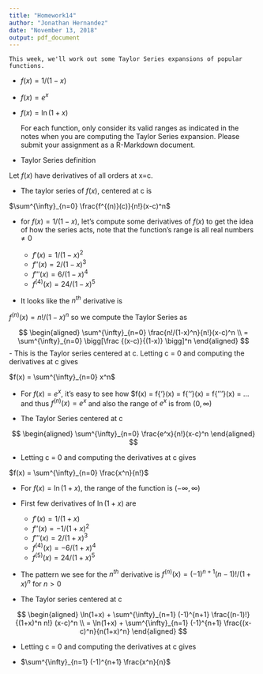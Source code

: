 ```yaml
---
title: "Homework14"
author: "Jonathan Hernandez"
date: "November 13, 2018"
output: pdf_document
---
```


    This week, we'll work out some Taylor Series expansions of popular functions.
    
- $f(x) = 1/(1-x)$
- $f(x) = e^x$
- $f(x) = \ln(1+x)$

    For each function, only consider its valid ranges as indicated in the notes when
    you are computing the Taylor Series expansion. Please submit your assignment as a
    R-Markdown document.
    
- Taylor Series definition

Let $f(x)$ have derivatives of all orders at x=c.

- The taylor series of $f(x)$, centered at c is

$\sum^{\infty}_{n=0} \frac{f^{(n)}(c)}{n!}(x-c)^n$

- for $f(x) = 1/(1-x)$, let's compute some derivatives of $f(x)$ to get the idea of
how the series acts, note that the function's range is all real numbers $\neq 0$

    - $f{'}(x) = 1/(1-x)^2$
    - $f{''}(x) = 2/(1-x)^3$
    - $f{'''}(x) = 6/(1-x)^4$
    - $f^{(4)}(x) = 24/(1-x)^5$

- It looks like the $n^{th}$ derivative is 

$f^{(n)}(x) = n!/(1-x)^n$ so we compute the Taylor Series as

$$
\begin{aligned}
\sum^{\infty}_{n=0} \frac{n!/(1-x)^n}{n!}(x-c)^n \\
= \sum^{\infty}_{n=0} \bigg[\frac {(x-c)}{(1-x)} \bigg]^n
\end{aligned}
$$
- This is the Taylor series centered at c. Letting c = 0 and computing the derivatives at c gives

$f(x) = \sum^{\infty}_{n=0} x^n$

- For $f(x) = e^x$, it's easy to see how $f(x) = f{'}(x) = f{''}(x) = f{'''}(x) = ... 
and thus $f^{(n)}(x) = e^x$ and also the range of $e^x$ is from $(0,\infty)$

- The Taylor Series centered at c

$$
\begin{aligned}
\sum^{\infty}_{n=0} \frac{e^x}{n!}(x-c)^n 
\end{aligned}
$$

- Letting c = 0 and computing the derivatives at c gives 

$f(x) = \sum^{\infty}_{n=0} \frac{x^n}{n!}$

- For $f(x) = \ln(1+x)$, the range of the function is $(-\infty,\infty)$

- First few derivatives of $\ln(1+x)$ are

    - $f{'}(x) = 1/(1+x)$
    - $f{''}(x) = -1/(1+x)^2$
    - $f{'''}(x) = 2/(1+x)^3$
    - $f^{(4)}(x) = -6/(1+x)^4$
    - $f^{(5)}(x) = 24/(1+x)^5$

- The pattern we see for the $n^{th}$ derivative is $f^{(n)}(x) = (-1)^{n+1} (n-1)!/(1+x)^n$
for $n>0$

- The Taylor series centered at c

$$
\begin{aligned}
\ln(1+x) + \sum^{\infty}_{n=1} (-1)^{n+1} \frac{(n-1)!}{(1+x)^n n!} (x-c)^n \\
= \ln(1+x) + \sum^{\infty}_{n=1} (-1)^{n+1} \frac{(x-c)^n}{n(1+x)^n}
\end{aligned}
$$

- Letting c = 0 and computing the derivatives at c gives

- $\sum^{\infty}_{n=1} (-1)^{n+1} \frac{x^n}{n}$
